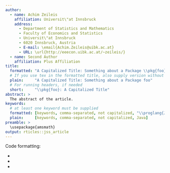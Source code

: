 ```yaml
---
author:
  - name: Achim Zeileis
    affiliation: Universit\"at Innsbruck
    address:
      - Department of Statistics and Mathematics
      - Faculty of Economics and Statistics
      - Universit\"at Innsbruck
      - 6020 Innsbruck, Austria
      - E-mail: \email{Achim.Zeileis@uibk.ac.at}
      - URL: \url{http://eeecon.uibk.ac.at/~zeileis/}
  - name: Second Author
    affiliation: Plus Affiliation
title:
  formatted: "A Capitalized Title: Something about a Package \\pkg{foo}"
  # If you use tex in the formatted title, also supply version without
  plain:     "A Capitalized Title: Something about a Package foo"
  # For running headers, if needed
  short:     "\\pkg{foo}: A Capitalized Title"
abstract: >
  The abstract of the article.
keywords:
  # at least one keyword must be supplied
  formatted: [keywords, comma-separated, not capitalized, "\\proglang{Java}"]
  plain:     [keywords, comma-separated, not capitalized, Java]
preamble: >
  \usepackage{amsmath}
output: rticles::jss_article
---
```


Code formatting:

* \proglang{Java}
* \pkg{plyr}
* \code{print("abc")}
